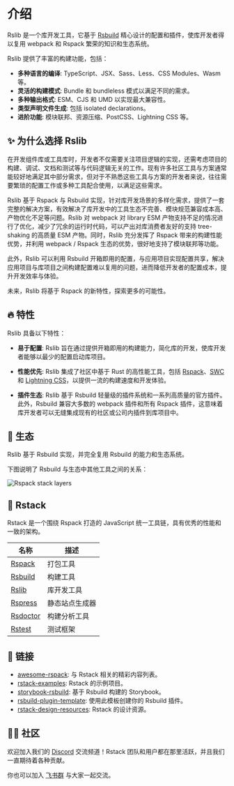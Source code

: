 # 介绍

Rslib 是一个库开发工具，它基于 [Rsbuild](https://rsbuild.dev/zh/) 精心设计的配置和插件，使库开发者得以复用 webpack 和 Rspack 繁荣的知识和生态系统。

Rslib 提供了丰富的构建功能，包括：

- **多种语言的编译**: TypeScript、JSX、Sass、Less、CSS Modules、Wasm 等。
- **灵活的构建模式**: Bundle 和 bundleless 模式以满足不同的需求。
- **多种输出格式**: ESM、CJS 和 UMD 以实现最大兼容性。
- **类型声明文件生成**: 包括 isolated declarations。
- **进阶功能**: 模块联邦、资源压缩、PostCSS、Lightning CSS 等。

## ✨ 为什么选择 Rslib

在开发组件库或工具库时，开发者不仅需要关注项目逻辑的实现，还需考虑项目的构建、调试、文档和测试等与代码逻辑无关的工作。现有许多社区工具与方案通常能较好地满足其中部分需求，但对于不熟悉这些工具与方案的开发者来说，往往需要繁琐的配置工作或多种工具配合使用，以满足这些需求。

Rslib 基于 Rspack 与 Rsbuild 实现，针对库开发场景的多样化需求，提供了一套完整的解决方案，有效解决了库开发中的工具生态不完善、模块规范兼容成本高、产物优化不足等问题。Rslib 对 webpack 对 library ESM 产物支持不足的情况进行了优化，减少了冗余的运行时代码，可以产出对库消费者友好的支持 tree-shaking 的高质量 ESM 产物。同时，Rslib 充分发挥了 Rspack 带来的构建性能优势，并利用 webpack / Rspack 生态的优势，很好地支持了模块联邦等功能。

此外，Rslib 可以利用 Rsbuild 开箱即用的配置，与应用项目实现配置共享，解决应用项目与库项目之间构建配置难以复用的问题，进而降低开发者的配置成本，提升开发效率与体验。

未来，Rslib 将基于 Rspack 的新特性，探索更多的可能性。

## 🔥 特性

Rslib 具备以下特性：

- **易于配置**: Rslib 旨在通过提供开箱即用的构建能力，简化库的开发，使库开发者能够以最少的配置启动库项目。

- **性能优先**: Rslib 集成了社区中基于 Rust 的高性能工具，包括 [Rspack](https://rspack.dev/zh/)、[SWC](https://swc.rs/) 和 [Lightning CSS](https://lightningcss.dev/)，以提供一流的构建速度和开发体验。

- **插件生态**: Rslib 基于 Rsbuild 轻量级的插件系统和一系列高质量的官方插件。此外，Rsbuild 兼容大多数的 webpack 插件和所有 Rspack 插件，这意味着库开发者可以无缝集成现有的社区或公司内插件到库项目中。

## 🎯 生态

Rslib 基于 Rsbuild 实现，并完全复用 Rsbuild 的能力和生态系统。

下图说明了 Rsbuild 与生态中其他工具之间的关系：

![Rspack stack layers](https://assets.rspack.dev/rsbuild/assets/rspack-stack-layers.png)

## 🦀 Rstack

Rstack 是一个围绕 Rspack 打造的 JavaScript 统一工具链，具有优秀的性能和一致的架构。

| 名称                                                  | 描述           |
| ----------------------------------------------------- | -------------- |
| [Rspack](https://github.com/web-infra-dev/rspack)     | 打包工具       |
| [Rsbuild](https://github.com/web-infra-dev/rsbuild)   | 构建工具       |
| [Rslib](https://github.com/web-infra-dev/rslib)       | 库开发工具     |
| [Rspress](https://github.com/web-infra-dev/rspress)   | 静态站点生成器 |
| [Rsdoctor](https://github.com/web-infra-dev/rsdoctor) | 构建分析工具   |
| [Rstest](https://github.com/web-infra-dev/rstest)     | 测试框架       |

## 🔗 链接

- [awesome-rspack](https://github.com/web-infra-dev/awesome-rspack): 与 Rstack 相关的精彩内容列表。
- [rstack-examples](https://github.com/rspack-contrib/rstack-examples): Rstack 的示例项目。
- [storybook-rsbuild](https://github.com/rspack-contrib/storybook-rsbuild): 基于 Rsbuild 构建的 Storybook。
- [rsbuild-plugin-template](https://github.com/rspack-contrib/rsbuild-plugin-template): 使用此模板创建你的 Rsbuild 插件。
- [rstack-design-resources](https://github.com/rspack-contrib/rstack-design-resources): Rstack 的设计资源。

## 🧑‍💻 社区

欢迎加入我们的 [Discord](https://discord.gg/XsaKEEk4mW) 交流频道！Rstack 团队和用户都在那里活跃，并且我们一直期待着各种贡献。

你也可以加入 [飞书群](https://applink.feishu.cn/client/chat/chatter/add_by_link?link_token=3c3vca77-bfc0-4ef5-b62b-9c5c9c92f1b4) 与大家一起交流。
